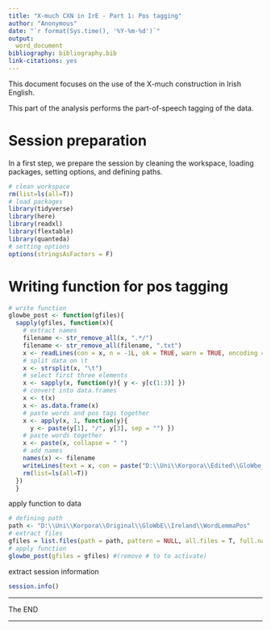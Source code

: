 ```yaml
---
title: "X-much CXN in IrE - Part 1: Pos tagging"
author: "Anonymous"
date: "`r format(Sys.time(), '%Y-%m-%d')`"
output:
  word_document
bibliography: bibliography.bib
link-citations: yes
---
```


This document focuses on the use of the X-much construction in Irish English. 

This part of the analysis performs the part-of-speech tagging of the data.

# Session preparation

In a first step, we prepare the session by cleaning the workspace, loading packages, setting options, and defining paths.

```r
# clean workspace
rm(list=ls(all=T))
# load packages
library(tidyverse)
library(here)
library(readxl)
library(flextable)
library(quanteda)
# setting options
options(stringsAsFactors = F)
```

# Writing function for pos tagging

```r
# write function
glowbe_post <- function(gfiles){
  sapply(gfiles, function(x){
    # extract names
    filename <- str_remove_all(x, ".*/")
    filename <- str_remove_all(filename, ".txt")
    x <- readLines(con = x, n = -1L, ok = TRUE, warn = TRUE, encoding = "unknown", skipNul = T)
    # split data on \t
    x <- strsplit(x, "\t")
    # select first three elements
    x <- sapply(x, function(y){ y <- y[c(1:3)] })
    # convert into data.frames
    x <- t(x)
    x <- as.data.frame(x)
    # paste words and pos tags together
    x <- apply(x, 1, function(y){
      y <- paste(y[1], "/", y[3], sep = "") })
    # paste words together
    x <- paste(x, collapse = " ")
    # add names
    names(x) <- filename
    writeLines(text = x, con = paste("D:\\Uni\\Korpora\\Edited\\GloWbe_postagged/", names(x),".txt", sep = ""))
    rm(list=ls(all=T))
  })
  }
```


apply function to data

```r
# defining path
path <- "D:\\Uni\\Korpora\\Original\\GloWbE\\Ireland\\WordLemmaPos"
# extract files
gfiles = list.files(path = path, pattern = NULL, all.files = T, full.names = T, recursive = T, ignore.case = T, include.dirs = T)
# apply function
glowbe_post(gfiles = gfiles) #(remove # to to activate)
```

extract session information

```r
session.info()
```


***

The END

***
